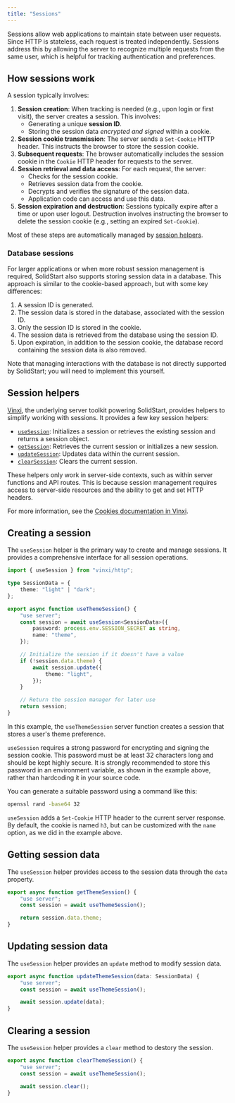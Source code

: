 ```yaml
---
title: "Sessions"
---
```


Sessions allow web applications to maintain state between user requests.
Since HTTP is stateless, each request is treated independently.
Sessions address this by allowing the server to recognize multiple requests from the same user, which is helpful for tracking authentication and preferences.


## How sessions work

A session typically involves:

1. **Session creation**: When tracking is needed (e.g., upon login or first visit), the server creates a session.
   This involves:
   - Generating a unique **session ID**.
   - Storing the session data _encrypted and signed_ within a cookie.
2. **Session cookie transmission**: The server sends a `Set-Cookie` HTTP header.
   This instructs the browser to store the session cookie.
3. **Subsequent requests**: The browser automatically includes the session cookie in the `Cookie` HTTP header for requests to the server.
4. **Session retrieval and data access**: For each request, the server:
   - Checks for the session cookie.
   - Retrieves session data from the cookie.
   - Decrypts and verifies the signature of the session data.
   - Application code can access and use this data.
5. **Session expiration and destruction**: Sessions typically expire after a time or upon user logout.
   Destruction involves instructing the browser to delete the session cookie (e.g., setting an expired `Set-Cookie`).

Most of these steps are automatically managed by [session helpers](#session-helpers).

### Database sessions

For larger applications or when more robust session management is required, SolidStart also supports storing session data in a database.
This approach is similar to the cookie-based approach, but with some key differences:

1. A session ID is generated.
2. The session data is stored in the database, associated with the session ID.
3. Only the session ID is stored in the cookie.
4. The session data is retrieved from the database using the session ID.
5. Upon expiration, in addition to the session cookie, the database record containing the session data is also removed.

Note that managing interactions with the database is not directly supported by SolidStart; you will need to implement this yourself.

## Session helpers

[Vinxi](https://vinxi.vercel.app), the underlying server toolkit powering SolidStart, provides helpers to simplify working with sessions.
It provides a few key session helpers:

- [`useSession`](https://vinxi.vercel.app/api/server/session.html#usesession): Initializes a session or retrieves the existing session and returns a session object.
- [`getSession`](https://vinxi.vercel.app/api/server/session.html#getsession): Retrieves the current session or initializes a new session.
- [`updateSession`](https://vinxi.vercel.app/api/server/session.html#updatesession): Updates data within the current session.
- [`clearSession`](https://vinxi.vercel.app/api/server/session.html#clearsession): Clears the current session.

These helpers only work in server-side contexts, such as within server functions and API routes.
This is because session management requires access to server-side resources and the ability to get and set HTTP headers.

For more information, see the [Cookies documentation in Vinxi](https://vinxi.vercel.app/api/server/session.html).

## Creating a session

The `useSession` helper is the primary way to create and manage sessions.
It provides a comprehensive interface for all session operations.

```ts title="src/lib/session.ts"
import { useSession } from "vinxi/http";

type SessionData = {
	theme: "light" | "dark";
};

export async function useThemeSession() {
	"use server";
	const session = await useSession<SessionData>({
		password: process.env.SESSION_SECRET as string,
		name: "theme",
	});

	// Initialize the session if it doesn't have a value
	if (!session.data.theme) {
		await session.update({
			theme: "light",
		});
	}

	// Return the session manager for later use
	return session;
}
```

In this example, the `useThemeSession` server function creates a session that stores a user's theme preference.

`useSession` requires a strong password for encrypting and signing the session cookie.
This password must be at least 32 characters long and should be kept highly secure.
It is strongly recommended to store this password in an environment variable, as shown in the example above, rather than hardcoding it in your source code.

You can generate a suitable password using a command like this:

```sh frame="none"
openssl rand -base64 32
```

`useSession` adds a `Set-Cookie` HTTP header to the current server response.
By default, the cookie is named `h3`, but can be customized with the `name` option, as we did in the example above.

## Getting session data

The `useSession` helper provides access to the session data through the `data` property.

```ts title="src/lib/session.ts"
export async function getThemeSession() {
	"use server";
	const session = await useThemeSession();

	return session.data.theme;
}
```

## Updating session data

The `useSession` helper provides an `update` method to modify session data.

```ts title="src/lib/session.ts"
export async function updateThemeSession(data: SessionData) {
	"use server";
	const session = await useThemeSession();

	await session.update(data);
}
```

## Clearing a session

The `useSession` helper provides a `clear` method to destory the session.

```ts title="src/lib/session.ts"
export async function clearThemeSession() {
	"use server";
	const session = await useThemeSession();

	await session.clear();
}
```
